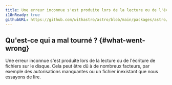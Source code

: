 ```yaml
---
title: Une erreur inconnue s'est produite lors de la lecture ou de l'écriture de fichiers sur le disque.
i18nReady: true
githubURL: https://github.com/withastro/astro/blob/main/packages/astro/src/core/errors/errors-data.ts
---
```


## Qu'est-ce qui a mal tourné ? \{#what-went-wrong\}
Une erreur inconnue s'est produite lors de la lecture ou de l'écriture de fichiers sur le disque. Cela peut être dû à de nombreux facteurs, par exemple des autorisations manquantes ou un fichier inexistant que nous essayons de lire.
